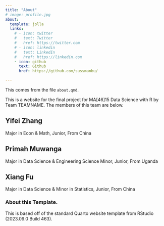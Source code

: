 ```yaml
---
title: "About"
# image: profile.jpg
about:
  template: jolla
  links:
    # - icon: twitter
    #   text: Twitter
    #   href: https://twitter.com
    # - icon: linkedin
    #   text: LinkedIn
    #   href: https://linkedin.com
    - icon: github
      text: Github
      href: https://github.com/sussmanbu/

---
```



This comes from the file `about.qmd`.

This is a website for the final project for MA[46]15 Data Science with R by Team TEAMNAME.
The members of this team are below.

## Yifei Zhang
Major in Econ & Math, Junior, From China

## Primah Muwanga 
Major in Data Science & Engineering Science Minor, Junior, From Uganda

## Xiang Fu

Major in Data Science & Minor in Statistics, Junior, From China

<!-- Please leave in the information below -->

### About this Template.

This is based off of the standard Quarto website template from RStudio (2023.09.0 Build 463).
